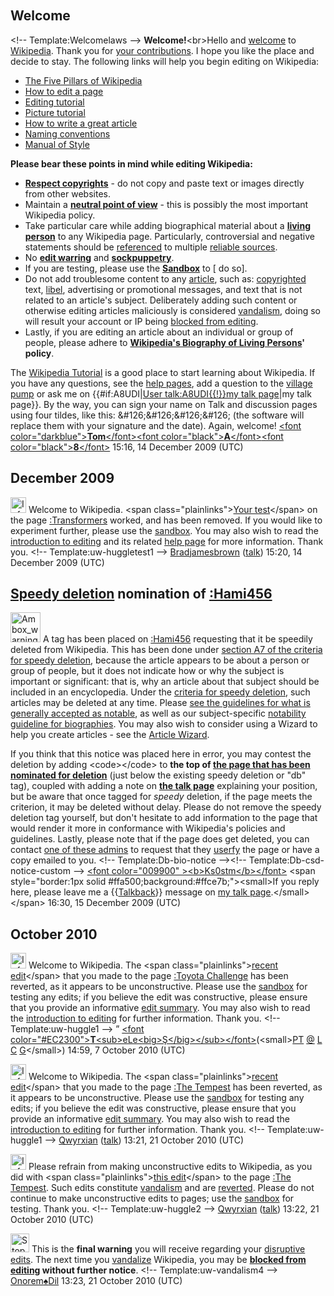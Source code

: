 <article id="25431906" title=User talk:Hami456>
	<talkpage id="25431906" title="User talk:Hami456">

== Welcome ==
&lt;!-- Template:Welcomelaws --&gt;
'''Welcome!'''&lt;br&gt;Hello and [[Wikipedia:Welcome, newcomers|welcome]] to [[Wikipedia]]. Thank you for [[Special:Contributions/{{PAGENAME}}|your contributions]]. I hope you like the place and decide to stay. The following links will help you begin editing on Wikipedia:
*[[Wikipedia:Five pillars|The Five Pillars of Wikipedia]]
*[[Wikipedia:How to edit a page|How to edit a page]]
*[[Wikipedia:Tutorial|Editing tutorial]]
*[[Wikipedia:Picture tutorial|Picture tutorial]]
*[[Wikipedia:How to write a great article|How to write a great article]]
*[[Wikipedia:Naming conventions|Naming conventions]]
*[[Wikipedia:Manual of Style|Manual of Style]]

'''Please bear these points in mind while editing Wikipedia:'''
* '''[[Wikipedia:Copyrights|Respect copyrights]]''' - do not copy and paste text or images directly from other websites.
* Maintain a '''[[Wikipedia:Neutral point of view|neutral point of view]]''' - this is possibly the most important Wikipedia policy.
* Take particular care while adding biographical material about a '''[[Wikipedia:Biographies of living persons| living person]]''' to any Wikipedia page. Particularly, controversial and negative statements should be [[Wikipedia:Citing sources|referenced]] to multiple [[Wikipedia:Reliable sources|reliable sources]].
* No '''[[Wikipedia:edit warring|edit warring]]''' and '''[[Wikipedia:Sockpuppetry|sockpuppetry]]'''.
* If you are testing, please use the '''[[Wikipedia:Sandbox|Sandbox]]''' to [{{fullurl:Wikipedia:Sandbox|action=edit}} do so].
* Do not add troublesome content to any [[Wikipedia:What is an article|article]], such as: [[copyright]]ed text, [[Wikipedia:Libel|libel]], advertising or promotional messages, and text that is not related to an article's subject. Deliberately adding such content or otherwise editing articles maliciously is considered [[Wikipedia:Vandalism|vandalism]], doing so will result your account or IP being [[WP:BLOCK|blocked from editing]].
* Lastly, if you are editing an article about an individual or group of people, please adhere to '''[[WP:BLP|Wikipedia's Biography of Living Persons]]' policy'''.


The [[Wikipedia:Tutorial|Wikipedia Tutorial]] is a good place to start learning about Wikipedia. If you have any questions, see the [[Wikipedia:Help|help pages]], add a question to the [[Wikipedia:village pump|village pump]] or ask me on {{#if:A8UDI|[[User talk:A8UDI{{!}}my talk page]]|my talk page}}. By the way, you can sign your name on Talk and discussion pages using four tildes, like this: &amp;#126;&amp;#126;&amp;#126;&amp;#126; (the software will replace them with your signature and the date). Again, welcome! 
[[User:A8UDI|&lt;font color=&quot;darkblue&quot;&gt;'''Tom'''&lt;/font&gt;]][[Special:Contributions/A8UDI|&lt;font color=&quot;black&quot;&gt;'''A'''&lt;/font&gt;]][[User talk:A8UDI|&lt;font color=&quot;black&quot;&gt;'''8'''&lt;/font&gt;]] 15:16, 14 December 2009 (UTC)

== December 2009 ==

[[Image:Information.png|25px]] Welcome to Wikipedia. &lt;span class=&quot;plainlinks&quot;&gt;[http://en.wikipedia.org/wiki/Transformers?diff=331625572 Your test]&lt;/span&gt; on the page [[:Transformers]] worked, and has been removed. If you would like to experiment further, please use the [[Wikipedia:Sandbox|sandbox]]. You may also wish to read the [[Wikipedia:Introduction|introduction to editing]] and its related [[Help:Editing|help page]] for more information. Thank you. &lt;!-- Template:uw-huggletest1 --&gt; [[User:Bradjamesbrown|Bradjamesbrown]] ([[User talk:Bradjamesbrown|talk]]) 15:20, 14 December 2009 (UTC)

==[[Wikipedia:Criteria for speedy deletion|Speedy deletion]] nomination of [[:Hami456]]==
[[Image:Ambox warning_pn.svg|48px|left]] A tag has been placed on [[:Hami456]] requesting that it be speedily deleted from Wikipedia. This has been done under [[WP:CSD#A7|section A7 of the criteria for speedy deletion]], because the article appears to be about a person or group of people, but it does not indicate how or why the subject is important or significant: that is, why an article about that subject should be included in an encyclopedia. Under the [[WP:CSD#Articles|criteria for speedy deletion]], such articles may be deleted at any time. Please [[Wikipedia:Notability|see the guidelines for what is generally accepted as notable]], as well as our subject-specific [[Wikipedia:Notability (people)|notability guideline for biographies]]. You may also wish to consider using a Wizard to help you create articles - see the [[Wikipedia:Article wizard2.0|Article Wizard]]. 

If you think that this notice was placed here in error, you may contest the deletion by adding &lt;code&gt;{{tl|hangon}}&lt;/code&gt; to '''the top of [[:Hami456|the page that has been nominated for deletion]]''' (just below the existing speedy deletion or &quot;db&quot; tag), coupled with adding a note on '''[[Talk:Hami456|the talk page]]''' explaining your position, but be aware that once tagged for ''speedy'' deletion, if the page meets the criterion, it may be deleted without delay. Please do not remove the speedy deletion tag yourself, but don't hesitate to add information to the page that would render it more in conformance with Wikipedia's policies and guidelines. Lastly, please note that if the page does get deleted, you can contact [[:Category:Wikipedia administrators who will provide copies of deleted articles|one of these admins]] to request that they  [[Wikipedia:Userfication#Userfication_of_deleted_content|userfy]] the page or have a copy emailed to you. &lt;!-- Template:Db-bio-notice --&gt;&lt;!-- Template:Db-csd-notice-custom --&gt; [[w:User:Ks0stm|&lt;font color=&quot;009900&quot; &gt;&lt;b&gt;Ks0stm&lt;/b&gt;&lt;/font&gt;]] &lt;span style=&quot;border:1px solid #ffa500;background:#ffce7b;&quot;&gt;&lt;small&gt;If you reply here, please leave me a {{[[Template:Talkback|Talkback]]}} message on [[User talk:Ks0stm|my talk page]].&lt;/small&gt;&lt;/span&gt; 16:30, 15 December 2009 (UTC)

== October 2010 ==

[[Image:Information.png|25px]] Welcome to Wikipedia. The &lt;span class=&quot;plainlinks&quot;&gt;[http://en.wikipedia.org/wiki/Toyota_Challenge?diff=389329111 recent edit]&lt;/span&gt; that you made to the page [[:Toyota Challenge]] has been reverted, as it appears to be unconstructive. Please use the [[Wikipedia:Sandbox|sandbox]] for testing any edits; if you believe the edit was constructive, please ensure that you provide an informative [[Help:Edit summary|edit summary]]. You may also wish to read the [[Wikipedia:Introduction|introduction to editing]] for further information. Thank you. &lt;!-- Template:uw-huggle1 --&gt; ” [[User talk:Teles|&lt;font color=&quot;#EC2300&quot;&gt;'''T'''&lt;sub&gt;eLe&lt;big&gt;Ş&lt;/big&gt;&lt;/sub&gt;&lt;/font&gt;]](&lt;small&gt;[[:pt:Usuário Discussão:Teles|PT]] [[Special:Emailuser/Teles|@]] [[Special:Log/Teles|L]] [[Special:Contributions/Teles|C]] [[Special:CentralAuth/Teles|G]]&lt;/small&gt;) 14:59, 7 October 2010 (UTC)

[[Image:Information.png|25px]] Welcome to Wikipedia. The &lt;span class=&quot;plainlinks&quot;&gt;[http://en.wikipedia.org/wiki/The_Tempest?diff=392022924 recent edit]&lt;/span&gt; that you made to the page [[:The Tempest]] has been reverted, as it appears to be unconstructive. Please use the [[Wikipedia:Sandbox|sandbox]] for testing any edits; if you believe the edit was constructive, please ensure that you provide an informative [[Help:Edit summary|edit summary]]. You may also wish to read the [[Wikipedia:Introduction|introduction to editing]] for further information. Thank you. &lt;!-- Template:uw-huggle1 --&gt; [[User:Qwyrxian|Qwyrxian]] ([[User talk:Qwyrxian|talk]]) 13:21, 21 October 2010 (UTC)

[[Image:Information.svg|25px]] Please refrain from making unconstructive edits to Wikipedia, as you did with &lt;span class=&quot;plainlinks&quot;&gt;[http://en.wikipedia.org/wiki/The_Tempest?diff=392023066 this edit]&lt;/span&gt; to the page [[:The Tempest]]. Such edits constitute [[Wikipedia:Vandalism|vandalism]] and are [[Help:Reverting|reverted]]. Please do not continue to make unconstructive edits to pages; use the [[Wikipedia:Sandbox|sandbox]] for testing. Thank you. &lt;!-- Template:uw-huggle2 --&gt; [[User:Qwyrxian|Qwyrxian]] ([[User talk:Qwyrxian|talk]]) 13:22, 21 October 2010 (UTC)

[[Image:Stop hand nuvola.svg|30px]] This is the '''final warning''' you will receive regarding your [[Wikipedia:Disruptive editing|disruptive edits]]. The next time you [[Wikipedia:Vandalism|vandalize]] Wikipedia, you may be '''[[Wikipedia:Blocking policy|blocked from editing]] without further notice'''. &lt;!-- Template:uw-vandalism4 --&gt; [[User:Onorem|Onorem]][[Special:Contributions/Onorem|♠]][[User talk:Onorem|Dil]] 13:23, 21 October 2010 (UTC)
	</talkpage>
</article>